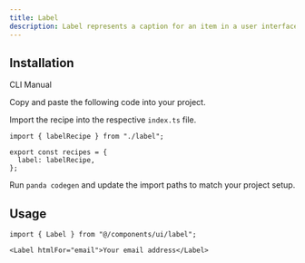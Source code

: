 ```yaml
---
title: Label
description: Label represents a caption for an item in a user interface.
---
```


<ComponentPreview name="label-demo" />

## Installation

<InstallationTabs>

<TabsList>
  <TabsTrigger value="cli">CLI</TabsTrigger>
  <TabsTrigger value="manual">Manual</TabsTrigger>
</TabsList>

<TabsContent value="cli">

<PackageRunner command="nore-ui-cli@latest add label" />

</TabsContent>

<TabsContent value="manual">

<Steps>

<Step>Copy and paste the following code into your project.</Step>

<ComponentSource name="label.ts" type="recipe" />

<ComponentSource name="label.tsx" type="component" />

<Step>Import the recipe into the respective `index.ts` file.</Step>

```tsx
import { labelRecipe } from "./label";

export const recipes = {
  label: labelRecipe,
};
```

<Step>Run `panda codegen` and update the import paths to match your project setup.</Step>

</Steps>

</TabsContent>

</InstallationTabs>

## Usage

```tsx
import { Label } from "@/components/ui/label";
```

```tsx
<Label htmlFor="email">Your email address</Label>
```

